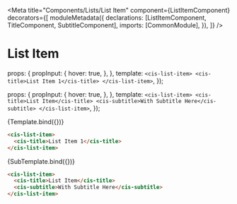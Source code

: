 
<Meta
  title="Components/Lists/List Item"
  component={ListItemComponent}
  decorators={[
    moduleMetadata({
      declarations: [ListItemComponent, TitleComponent, SubtitleComponent],
      imports: [CommonModule],
    }),
  ]}
/>

# List Item

  props: {
    propInput: {
      hover: true,
    },
  },
  template: `<cis-list-item> <cis-title>List Item 1</cis-title> </cis-list-item>`,
});

  props: {
    propInput: {
      hover: true,
    },
  },
  template: `<cis-list-item> <cis-title>List Item</cis-title> <cis-subtitle>With Subtitle Here</cis-subtitle> </cis-list-item>`,
});

<Canvas>
  <Story
    name="List Item"
    args={{
      hover: true,
    }}
  >
    {Template.bind({})}
  </Story>
</Canvas>

```html
<cis-list-item>
  <cis-title>List Item 1</cis-title>
</cis-list-item>
```

<Canvas>
  <Story
    name="With Subtitle"
    args={{
      hover: true,
    }}
  >
    {SubTemplate.bind({})}
  </Story>
</Canvas>

```html
<cis-list-item>
  <cis-title>List Item</cis-title>
  <cis-subtitle>With Subtitle Here</cis-subtitle>
</cis-list-item>
```
